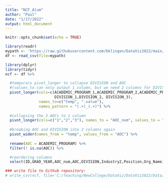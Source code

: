 ---
title: "NCF_Alum"
author: "Paul"
date: "1/17/2022"
output: html_document
---

```{r setup, include=FALSE}
knitr::opts_chunk$set(echo = TRUE)
```

```{r}
library(readr)
mypath <- 'https://raw.githubusercontent.com/bklingen/DataViz2022/main/Data/NCAlumnIndustry2.csv'
df <- read_csv(file=mypath)
```

```{r}
library(dplyr)
library(tidyr)
ncf <- df %>% 

  #temporary pivot_longer to collapse DIVISION and AOC 
  #(values_to can only output 1 column, but we need 2 columns for DIVISION and AOC)
  pivot_longer(cols=c(ACADEMIC_PROGRAM_1,ACADEMIC_PROGRAM_2,ACADEMIC_PROGRAM_3,
                      DIVISION_1,DIVISION_2, DIVISION_3),
               names_to=c("temp", ".value"), 
               names_pattern = "(.+)_(.+)") %>% 
  
  #collapsing the 3 AOCs to 1 column
  pivot_longer(cols=c("1","2","3"), names_to = "AOC_num", values_to = "AOC") %>%
  
  #breaking AOC and DIVISION into 2 columns again
  pivot_wider(names_from = "temp", values_from = "AOC") %>% 
  
  rename(AOC = ACADEMIC_PROGRAM) %>% 
  filter(! is.na(AOC)) %>%

  #reordering columns 
  select(ID,GRAD_YEAR,AOC_num,AOC,DIVISION,Industry2,Position,Org_Name)

### write file to Github repository:
# write_csv(ncf, file='C:/Teaching/NewCollege/DataViz/DataViz2022/Data/NCAlumnIndustry2Long.csv')

```

